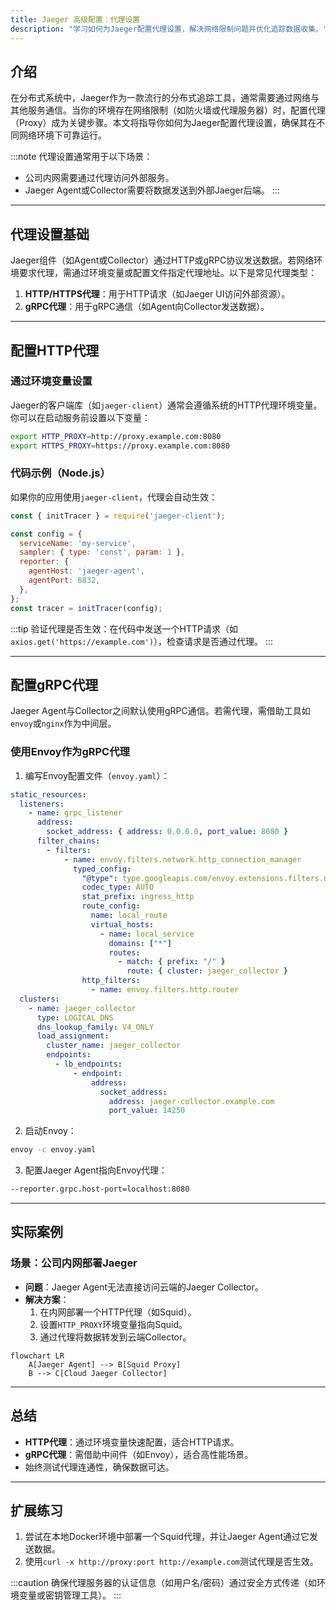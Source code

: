 ```yaml
---
title: Jaeger 高级配置：代理设置
description: "学习如何为Jaeger配置代理设置，解决网络限制问题并优化追踪数据收集。"
---
```


## 介绍

在分布式系统中，Jaeger作为一款流行的分布式追踪工具，通常需要通过网络与其他服务通信。当你的环境存在网络限制（如防火墙或代理服务器）时，配置代理（Proxy）成为关键步骤。本文将指导你如何为Jaeger配置代理设置，确保其在不同网络环境下可靠运行。

:::note
代理设置通常用于以下场景：
- 公司内网需要通过代理访问外部服务。
- Jaeger Agent或Collector需要将数据发送到外部Jaeger后端。
:::

---

## 代理设置基础

Jaeger组件（如Agent或Collector）通过HTTP或gRPC协议发送数据。若网络环境要求代理，需通过环境变量或配置文件指定代理地址。以下是常见代理类型：

1. **HTTP/HTTPS代理**：用于HTTP请求（如Jaeger UI访问外部资源）。
2. **gRPC代理**：用于gRPC通信（如Agent向Collector发送数据）。

---

## 配置HTTP代理

### 通过环境变量设置
Jaeger的客户端库（如`jaeger-client`）通常会遵循系统的HTTP代理环境变量。你可以在启动服务前设置以下变量：

```bash
export HTTP_PROXY=http://proxy.example.com:8080
export HTTPS_PROXY=https://proxy.example.com:8080
```

### 代码示例（Node.js）
如果你的应用使用`jaeger-client`，代理会自动生效：

```javascript
const { initTracer } = require('jaeger-client');

const config = {
  serviceName: 'my-service',
  sampler: { type: 'const', param: 1 },
  reporter: {
    agentHost: 'jaeger-agent',
    agentPort: 6832,
  },
};
const tracer = initTracer(config);
```

:::tip
验证代理是否生效：在代码中发送一个HTTP请求（如`axios.get('https://example.com')`），检查请求是否通过代理。
:::

---

## 配置gRPC代理

Jaeger Agent与Collector之间默认使用gRPC通信。若需代理，需借助工具如`envoy`或`nginx`作为中间层。

### 使用Envoy作为gRPC代理
1. 编写Envoy配置文件（`envoy.yaml`）：
```yaml
static_resources:
  listeners:
    - name: grpc_listener
      address:
        socket_address: { address: 0.0.0.0, port_value: 8080 }
      filter_chains:
        - filters:
            - name: envoy.filters.network.http_connection_manager
              typed_config:
                "@type": type.googleapis.com/envoy.extensions.filters.network.http_connection_manager.v3.HttpConnectionManager
                codec_type: AUTO
                stat_prefix: ingress_http
                route_config:
                  name: local_route
                  virtual_hosts:
                    - name: local_service
                      domains: ["*"]
                      routes:
                        - match: { prefix: "/" }
                          route: { cluster: jaeger_collector }
                http_filters:
                  - name: envoy.filters.http.router
  clusters:
    - name: jaeger_collector
      type: LOGICAL_DNS
      dns_lookup_family: V4_ONLY
      load_assignment:
        cluster_name: jaeger_collector
        endpoints:
          - lb_endpoints:
              - endpoint:
                  address:
                    socket_address:
                      address: jaeger-collector.example.com
                      port_value: 14250
```

2. 启动Envoy：
```bash
envoy -c envoy.yaml
```

3. 配置Jaeger Agent指向Envoy代理：
```bash
--reporter.grpc.host-port=localhost:8080
```

---

## 实际案例

### 场景：公司内网部署Jaeger
- **问题**：Jaeger Agent无法直接访问云端的Jaeger Collector。
- **解决方案**：
  1. 在内网部署一个HTTP代理（如Squid）。
  2. 设置`HTTP_PROXY`环境变量指向Squid。
  3. 通过代理将数据转发到云端Collector。

```mermaid
flowchart LR
    A[Jaeger Agent] --> B[Squid Proxy]
    B --> C[Cloud Jaeger Collector]
```

---

## 总结

- **HTTP代理**：通过环境变量快速配置，适合HTTP请求。
- **gRPC代理**：需借助中间件（如Envoy），适合高性能场景。
- 始终测试代理连通性，确保数据可达。

---

## 扩展练习
1. 尝试在本地Docker环境中部署一个Squid代理，并让Jaeger Agent通过它发送数据。
2. 使用`curl -x http://proxy:port http://example.com`测试代理是否生效。

:::caution
确保代理服务器的认证信息（如用户名/密码）通过安全方式传递（如环境变量或密钥管理工具）。
:::